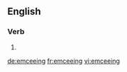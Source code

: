 ==English==

===Verb===
{{head|en|present participle}}

# {{present participle of|emcee|lang=en|nocat=1}}

[[de:emceeing]]
[[fr:emceeing]]
[[vi:emceeing]]